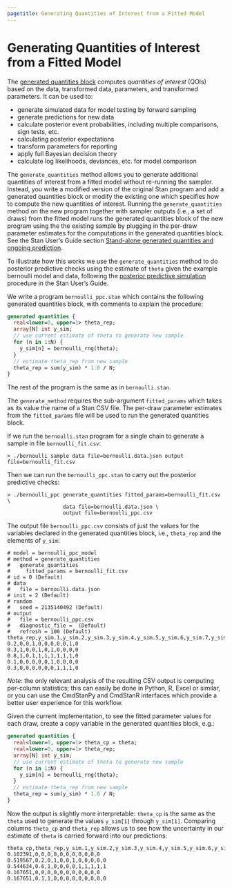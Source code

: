 ```yaml
---
pagetitle: Generating Quantities of Interest from a Fitted Model
---
```


# Generating Quantities of Interest from a Fitted Model  {#gc-intro}

The [generated quantities block](https://mc-stan.org/docs/reference-manual/blocks.html#generated-quantities)
computes *quantities of interest* (QOIs) based on the data,
transformed data, parameters, and transformed parameters.
It can be used to:

-  generate simulated data for model testing by forward sampling
-  generate predictions for new data
-  calculate posterior event probabilities, including multiple
   comparisons, sign tests, etc.
-  calculating posterior expectations
-  transform parameters for reporting
-  apply full Bayesian decision theory
-  calculate log likelihoods, deviances, etc. for model comparison

The `generate_quantities` method allows you to generate additional quantities
of interest from a fitted model without re-running the sampler.
Instead, you write a modified version of the original Stan program
and add a generated quantities block or modify the existing one
which specifies how to compute the new quantities of interest.
Running the `generate_quantities` method on the new program
together with sampler outputs (i.e., a set of draws)
from the fitted model runs the generated quantities block
of the new program using the the existing sample by plugging
in the per-draw parameter estimates for the computations in
the generated quantities block.
See the Stan User's Guide section
[Stand-alone generated quantities and ongoing prediction](https://mc-stan.org/docs/stan-users-guide/posterior-prediction.html#stand-alone-generated-quantities-and-ongoing-prediction).

To illustrate how this works we use the `generate_quantities` method
to do posterior predictive checks using the estimate of `theta` given
the example bernoulli model and data, following the
[posterior predictive simulation](https://mc-stan.org/docs/stan-users-guide/posterior-prediction.html#posterior-predictive-simulation-in-stan)
procedure in the Stan User's Guide.

We write a program `bernoulli_ppc.stan` which contains
the following generated quantities block, with comments
to explain the procedure:
```stan
generated quantities {
  real<lower=0, upper=1> theta_rep;
  array[N] int y_sim;
  // use current estimate of theta to generate new sample
  for (n in 1:N) {
    y_sim[n] = bernoulli_rng(theta);
  }
  // estimate theta_rep from new sample
  theta_rep = sum(y_sim) * 1.0 / N;
}
```
The rest of the program is the same as in `bernoulli.stan`.

The `generate_method` requires the sub-argument `fitted_params`
which takes as its value the name of a Stan CSV file.
The per-draw parameter estimates from the `fitted_params` file will
be used to run the generated quantities block.

If we run the `bernoulli.stan` program for a single chain to
generate a sample in file `bernoulli_fit.csv`:

```
> ./bernoulli sample data file=bernoulli.data.json output file=bernoulli_fit.csv
```

Then we can run the `bernoulli_ppc.stan` to carry out the posterior predictive
checks:

```
> ./bernoulli_ppc generate_quantities fitted_params=bernoulli_fit.csv \
                  data file=bernoulli.data.json \
                  output file=bernoulli_ppc.csv
```

The output file `bernoulli_ppc.csv` consists of just the values for the variables declared in the generated quantities block, i.e., `theta_rep` and the elements of `y_sim`:

```
# model = bernoulli_ppc_model
# method = generate_quantities
#   generate_quantities
#     fitted_params = bernoulli_fit.csv
# id = 0 (Default)
# data
#   file = bernoulli.data.json
# init = 2 (Default)
# random
#   seed = 2135140492 (Default)
# output
#   file = bernoulli_ppc.csv
#   diagnostic_file =  (Default)
#   refresh = 100 (Default)
theta_rep,y_sim.1,y_sim.2,y_sim.3,y_sim.4,y_sim.5,y_sim.6,y_sim.7,y_sim.8,y_sim.9,y_sim.10
0.2,0,0,1,0,0,0,0,0,1,0
0.3,1,0,0,1,0,1,0,0,0,0
0.8,1,0,1,1,1,1,1,1,1,0
0.1,0,0,0,0,0,1,0,0,0,0
0.3,0,0,0,0,0,0,1,1,1,0
```

_Note_: the only relevant analysis of the resulting CSV output is computing per-column statistics; this can easily be done in Python, R, Excel or similar,
or you can use the CmdStanPy and CmdStanR interfaces which provide a
better user experience for this workflow.

Given the current implementation, to see the fitted parameter values for each draw,
create a copy variable in the generated quantities block, e.g.:

```stan
generated quantities {
  real<lower=0, upper=1> theta_cp = theta;
  real<lower=0, upper=1> theta_rep;
  array[N] int y_sim;
  // use current estimate of theta to generate new sample
  for (n in 1:N) {
    y_sim[n] = bernoulli_rng(theta);
  }
  // estimate theta_rep from new sample
  theta_rep = sum(y_sim) * 1.0 / N;
}
```

Now the output is slightly more interpretable: `theta_cp` is the same as the `theta`
used to generate the values `y_sim[1]` through `y_sim[1]`.
Comparing columns `theta_cp` and `theta_rep` allows us to see how the
uncertainty in our estimate of `theta` is carried forward
into our predictions:

```
theta_cp,theta_rep,y_sim.1,y_sim.2,y_sim.3,y_sim.4,y_sim.5,y_sim.6,y_sim.7,y_sim.8,y_sim.9,y_sim.10
0.102391,0,0,0,0,0,0,0,0,0,0,0
0.519567,0.2,0,1,0,0,1,0,0,0,0,0
0.544634,0.6,1,0,0,0,0,1,1,1,1,1
0.167651,0,0,0,0,0,0,0,0,0,0,0
0.167651,0.1,1,0,0,0,0,0,0,0,0,0
```
